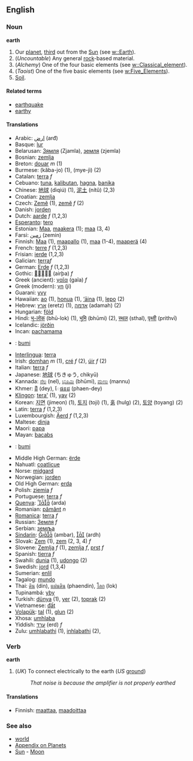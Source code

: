 ==English==
===Noun===
'''earth'''

#Our [[planet]], [[third]] out from the [[Sun]] (see [[w::Earth]]).
#(''Uncountable'') Any general [[rock]]-based material.
#(''Alchemy'') One of the four basic elements (see [[w::Classical_element]]).
#(''Taoist'') One of the five basic elements (see [[w:Five_Elements]]).
#[[Soil]].

====Related terms====
*[[earthquake]]
*[[earthy]]

====Translations====
*Arabic: [[ارض]] (arđ)
*Basque: [[lur]]
*Belarusan: [[Зямля]] (Zjamla), [[земля]] (zjemla)
*Bosnian: [[zemlja]]
*Breton: [[douar]] ''m'' (1)
*Burmese: (kăba-jo) (1), (mye-jì) (2)
*Catalan: [[terra]] ''f''
*Cebuano: [[tuna]], [[kalibutan]], [[hagna]], [[banika]]
*Chinese: [[地球]] (dìqiú) (1), [[泥土]] (nítǔ) (2,3)
*Croatian: [[zemlja]]
*Czech: [[Země]] (1), [[země]] ''f'' (2) 
*Danish: [[jorden]]
*Dutch: [[aarde]] ''f'' (1,2,3)
*[[Esperanto]]: [[tero]]
*Estonian: [[Maa]], [[maakera]] (1); [[maa]] (3, 4)
*Farsi: [[زمين]] (zemin)
*Finnish: [[Maa]] (1), [[maapallo]] (1), [[maa]] (1-4), [[maaperä]] (4)
*French: [[terre]] ''f'' (1,2,3)
*Frisian: [[ierde]] (1,2,3)
*Galician: [[terra]]''f''
*German: [[Erde]] ''f'' (1,2,3)
*Gothic: [[]] (airþa) ''f''
*Greek (ancient): [[γαῖα]] (gaĩa) ''f''
*Greek (modern): [[γη]] (ji)
*Guarani: [[yvy]]
*Hawaiian: [[ao]] (1), [[honua]] (1), [[‘āina]] (1), [[lepo]] (2)
*Hebrew: [[ארץ]] (eretz) (1), [[אדמה]] (adamah) (2)
*Hungarian: [[föld]]
*Hindi: [[भू-लोक]] (bhū-lok) (1), [[भूमि]] (bhūmi) (2), [[स्थल]] (sthal), [[पृथ्वी]] (prithvī)
*Icelandic: [[jörðin]]
*Incan: [[pachamama]]
*{{id}}: [[bumi]]
*[[Interlingua]]: [[terra]]
*Irish: [[domhan]] ''m'' (1), [[cré]] ''f'' (2), [[úir]] ''f'' (2)
*Italian: [[terra]] ''f''
*Japanese: [[地球]] (ちきゅう, chikyū)
*Kannada: [[ನೆಲ]] (nel), [[ಭೂಮಿ]] (bhūmi), [[ಮಣು]] (mannu)
*Khmer: [[ដី]] (dey), [[ែផនដ]] (phaen-dey)
*[[Klingon]]: [[tera']] (1), [[yav]] (2)
*Korean: [[지면]] (jimeon) (1), [[토지]] (toji) (1), [[훍]] (hulg) (2), [[토양]] (toyang) (2)
*Latin: [[terra]] ''f'' (1,2,3)
*Luxembourgish: [[Äerd]] ''f'' (1,2,3)
*Maltese: [[dinja]]
*Maori: [[papa]]
*Mayan: [[bacabs]]
*{{ms}}: [[bumi]]
*Middle High German: [[ërde]]
*Nahuatl: [[coatlicue]]
*Norse: [[midgard]]
*Norwegian: [[jorden]]
*Old High German: [[erda]]
*Polish: [[ziemia]] ''f''
*Portuguese: [[terra]] ''f''
*[[Quenya]]: [[]] (arda)
*Romanian: [[pământ]] ''n''
*[[Romanica]]: [[terra]] ''f''
*Russian: [[Земля]] ''f''
*Serbian: [[земља]]
*[[Sindarin]]: [[]] (ambar), [[]] (ardh)
*Slovak: [[Zem]] (1), [[zem]] (2, 3, 4) ''f''
*Slovene: [[Zemlja]] ''f'' (1), [[zemlja]] ''f'', [[prst]] ''f''
*Spanish: [[tierra]] ''f''
*Swahili: [[dunia]] (1), [[udongo]] (2)
*Swedish: [[jord]] (1,3,4)
*Sumerian: [[enlil]]
*Tagalog: [[mundo]]
*Thai: [[ดิน]] (din), [[แผ่นดิน]] (phaendin), [[โลก]] (lok)
*Tupinambá: [[yby]]
*Turkish: [[dünya]] (1), [[yer]] (2), [[toprak]] (2)
*Vietnamese: [[đất]]
*[[Volapük]]: [[tal]] (1), [[glun]] (2)
*Xhosa: [[umhlaba]]
*Yiddish: [[ערד]] (erd) ''f''
*Zulu: [[umhlabathi]] (1), [[inhlabathi]] (2),

===Verb=== <!-- Please confirm, but I distinctly recall hearing it -->
'''earth'''
# (''UK'') To connect electrically to the earth (''US'' [[ground]])
#: ''That noise is because the amplifier is not properly earthed''

====Translations====
*Finnish: [[maattaa]], [[maadoittaa]]

===See also===
*[[world]]
*[[Wiktionary_Appendix:Planets|Appendix on Planets]]
*[[Sun]] - [[Moon]]